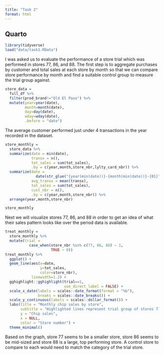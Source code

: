 ```yaml
---
title: "Task 2"
format: html
---
```


## Quarto

```r
library(tidyverse)
load("data/task1.RData")
```

I was asked us to evaluate the performance of a store trial which was performed in stores 77, 86, and 88. The first step is to aggregate purchases by customer and total sales at each store by month so that we can compare store performance by month and find a suitable control group to measure the trial group against.

```r

store_data = 
  full_df %>% 
  filter(prod_brand!="Old El Paso") %>% 
  mutate(year=year(date),
         month=month(date),
         day=day(date),
         wday=wday(date),
         .before = "date")

```

The average customer performed just under 4 transactions in the year recorded in the dataset.

```r

store_monthly =
  store_data %>% 
  summarize(date = min(date),
            transx = n(),
            tot_sales = sum(tot_sales),
            .by = c(year,month,store_nbr,lylty_card_nbr)) %>% 
  summarize(date =
              date(str_glue("{year(min(date))}-{month(min(date))}-{01}")),
            avg_transx = mean(transx),
            tot_sales = sum(tot_sales),
            cust_nbr = n(),
            .by = c(year,month,store_nbr)) %>% 
  arrange(year,month,store_nbr)

store_monthly

```

Next we will visualize stores 77, 86, and 88 in order to get an idea of what their sales pattern looks like over the period data is available.

```r

treat_monthly = 
  store_monthly %>% 
  mutate(trial =
           case_when(store_nbr %in% c(77, 86, 88) ~ 1,
                     TRUE ~ 0))
treat_monthly %>% 
  ggplot() +
  geom_line(aes(x=date,
                y=tot_sales,
                color=store_nbr),
            linewidth=1.2) +
  gghighlight::gghighlight(trial==1,
                           use_direct_label = FALSE) +
  scale_x_date(labels = scales::date_format(format = "%b"),
               breaks = scales::date_breaks()) +
  scale_y_continuous(labels = scales::dollar_format()) + 
  labs(title = "Monthly chip sales by store",
       subtitle = "Highlighted lines represent trial group of stores 77, 86, and 88 all other stores are greyed out",
       y = "Chip sales",
       x = NULL,
       color = "Store number") +
  theme_minimal()


```

Based on the graph, store 77 seems to be a smaller store, store 86 seems to be mid-sized and store 88 is a large, top performing store. A control store to compare to each would need to match the category of the trial store.
